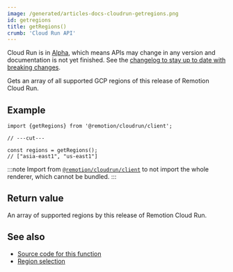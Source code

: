 ```yaml
---
image: /generated/articles-docs-cloudrun-getregions.png
id: getregions
title: getRegions()
crumb: 'Cloud Run API'
---
```


<ExperimentalBadge>
  <p>
    Cloud Run is in <a href="/docs/cloudrun-alpha">Alpha</a>, which means APIs may change in any version and documentation is not yet finished. See the <a href="https://remotion.dev/changelog">changelog to stay up to date with breaking changes</a>.
  </p>
</ExperimentalBadge>

Gets an array of all supported GCP regions of this release of Remotion Cloud Run.

## Example

```tsx twoslash
import {getRegions} from '@remotion/cloudrun/client';

// ---cut---

const regions = getRegions();
// ["asia-east1", "us-east1"]
```

:::note
Import from [`@remotion/cloudrun/client`](/docs/cloudrun/light-client) to not import the whole renderer, which cannot be bundled.
:::

## Return value

An array of supported regions by this release of Remotion Cloud Run.

## See also

- [Source code for this function](https://github.com/remotion-dev/remotion/blob/main/packages/cloudrun/src/api/get-regions.ts)
- [Region selection](/docs/cloudrun/region-selection)
